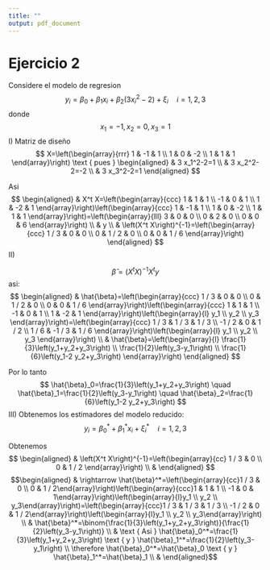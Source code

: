 ```yaml
---
title: ""
output: pdf_document
---
```


# Ejercicio 2

Considere el modelo de regresion
$$
y_i=\beta_0+\beta_1 x_i+\beta_2\left(3 x_i^2-2\right)+\xi_i \quad i=1,2,3
$$
donde
$$
x_1=-1, x_2=0, x_3=1
$$
I)
Matriz de diseño
$$
X=\left(\begin{array}{rrr}
1 & -1 & 1 \\
1 & 0 & -2 \\
1 & 1 & 1
\end{array}\right) \text { pues } \begin{aligned}
& 3 x_1^2-2=1 \\
& 3 x_2^2-2=-2 \\
& 3 x_3^2-2=1
\end{aligned}
$$

Asi
$$
\begin{aligned}
& X^t X=\left(\begin{array}{ccc}
1 & 1 & 1 \\
-1 & 0 & 1 \\
1 & -2 & 1
\end{array}\right)\left(\begin{array}{ccc}
1 & -1 & 1 \\
1 & 0 & -2 \\
1 & 1 & 1
\end{array}\right)=\left(\begin{array}{lll}
3 & 0 & 0 \\
0 & 2 & 0 \\
0 & 0 & 6
\end{array}\right) \\
& y \\
& \left(X^t X\right)^{-1}=\left(\begin{array}{ccc}
1 / 3 & 0 & 0 \\
0 & 1 / 2 & 0 \\
0 & 0 & 1 / 6
\end{array}\right)
\end{aligned}
$$
II)

$$
\hat{\beta}=(X^t X)^{-1} X^t y
$$
asi:
$$
\begin{aligned}
& \hat{\beta}=\left(\begin{array}{ccc}
1 / 3 & 0 & 0 \\
0 & 1 / 2 & 0 \\
0 & 0 & 1 / 6
\end{array}\right)\left(\begin{array}{ccc}
1 & 1 & 1 \\
-1 & 0 & 1 \\
1 & -2 & 1
\end{array}\right)\left(\begin{array}{l}
y_1 \\
y_2 \\
y_3
\end{array}\right)=\left(\begin{array}{ccc}
1 / 3 & 1 / 3 & 1 / 3 \\
-1 / 2 & 0 & 1 / 2 \\
1 / 6 & -1 / 3 & 1 / 6
\end{array}\right)\left(\begin{array}{l}
y_1 \\
y_2 \\
y_3
\end{array}\right) \\
& \hat{\beta}=\left(\begin{array}{l}
\frac{1}{3}\left(y_1+y_2+y_3\right) \\
\frac{1}{2}\left(y_3-y_1\right) \\
\frac{1}{6}\left(y_1-2 y_2+y_3\right)
\end{array}\right)
\end{aligned}
$$

Por lo tanto
$$
\hat{\beta}_0=\frac{1}{3}\left(y_1+y_2+y_3\right) \quad \hat{\beta}_1=\frac{1}{2}\left(y_3-y_1\right) \quad \hat{\beta}_2=\frac{1}{6}\left(y_1-2 y_2+y_3\right)
$$
III)
Obtenemos los estimadores del modelo reducido:
$$
y_i=\beta_0^*+\beta_1^* x_i+\xi_i^* \quad i=1,2,3
$$

Obtenemos
$$
\begin{aligned}
& \left(X^t X\right)^{-1}=\left(\begin{array}{cc}
1 / 3 & 0 \\
0 & 1 / 2
\end{array}\right) \\
&
\end{aligned}
$$
$$\begin{aligned} & \rightarrow \hat{\beta}^*=\left(\begin{array}{cc}1 / 3 & 0 \\ 0 & 1 / 2\end{array}\right)\left(\begin{array}{ccc}1 & 1 & 1 \\ -1 & 0 & 1\end{array}\right)\left(\begin{array}{l}y_1 \\ y_2 \\ y_3\end{array}\right)=\left(\begin{array}{ccc}1 / 3 & 1 / 3 & 1 / 3 \\ -1 / 2 & 0 & 1 / 2\end{array}\right)\left(\begin{array}{l}y_1 \\ y_2 \\ y_3\end{array}\right) \\ & \hat{\beta}^*=\binom{\frac{1}{3}\left(y_1+y_2+y_3\right)}{\frac{1}{2}\left(y_3-y_1\right)} \\ & \text { Asi } \hat{\beta}_0^*=\frac{1}{3}\left(y_1+y_2+y_3\right) \text { y } \hat{\beta}_1^*=\frac{1}{2}\left(y_3-y_1\right) \\ \therefore \hat{\beta}_0^*=\hat{\beta}_0 \text { y } \hat{\beta}_1^*=\hat{\beta}_1 \\ & \end{aligned}$$
